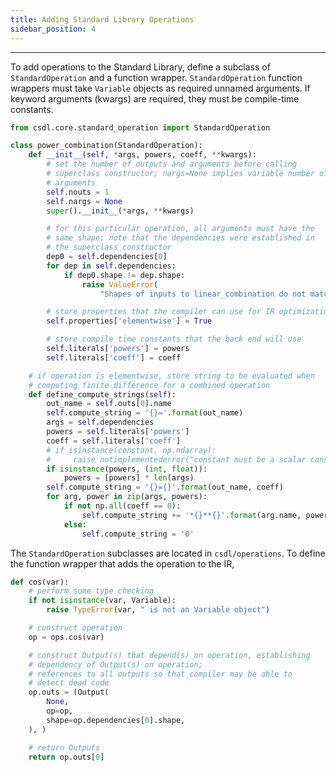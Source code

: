 ```yaml
---
title: Adding Standard Library Operations
sidebar_position: 4
---
```


------------------------------------------------------------------------

To add operations to the Standard Library, define a subclass of
`StandardOperation` and a function wrapper.
`StandardOperation` function wrappers must take `Variable` objects as
required unnamed arguments.
If keyword arguments (kwargs) are required, they must be compile-time
constants.

```py
from csdl.core.standard_operation import StandardOperation

class power_combination(StandardOperation):
    def __init__(self, *args, powers, coeff, **kwargs):
        # set the number of outputs and arguments before calling
        # superclass constructor; nargs=None implies variable number of
        # arguments
        self.nouts = 1
        self.nargs = None
        super().__init__(*args, **kwargs)

        # for this particular operation, all arguments must have the
        # same shape; note that the dependencies were established in
        # the superclass constructor
        dep0 = self.dependencies[0]
        for dep in self.dependencies:
            if dep0.shape != dep.shape:
                raise ValueError(
                    "Shapes of inputs to linear_combination do not match")

        # store properties that the compiler can use for IR optimizations
        self.properties['elementwise'] = True

        # store compile time constants that the back end will use
        self.literals['powers'] = powers
        self.literals['coeff'] = coeff

    # if operation is elementwise, store string to be evaluated when
    # computing finite difference for a combined operation
    def define_compute_strings(self):
        out_name = self.outs[0].name
        self.compute_string = '{}='.format(out_name)
        args = self.dependencies
        powers = self.literals['powers']
        coeff = self.literals['coeff']
        # if isinstance(constant, np.ndarray):
        #     raise notimplementederror("constant must be a scalar constant")
        if isinstance(powers, (int, float)):
            powers = [powers] * len(args)
        self.compute_string = '{}={}'.format(out_name, coeff)
        for arg, power in zip(args, powers):
            if not np.all(coeff == 0):
                self.compute_string += '*{}**{}'.format(arg.name, power)
            else:
                self.compute_string = '0'
```

The `StandardOperation` subclasses are located in `csdl/operations`.
To define the function wrapper that adds the operation to the IR,

```py
def cos(var):
    # perform some type checking
    if not isinstance(var, Variable):
        raise TypeError(var, " is not an Variable object")

    # construct operation
    op = ops.cos(var)

    # construct Output(s) that depend(s) on operation, establishing
    # dependency of Output(s) on operation;
    # references to all outputs so that compiler may be able to
    # detect dead code
    op.outs = (Output(
        None,
        op=op,
        shape=op.dependencies[0].shape,
    ), )

    # return Outputs
    return op.outs[0]
```
